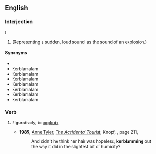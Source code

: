 ==English==

===Interjection===
{{en-interj}}!
# (Representing a sudden, loud sound, as the sound of an explosion.)

====Synonyms====
* {{l|en|kaboom}}
* Kerblamalam
* Kerblamalam
* Kerblamalam
* Kerblamalam
* Kerblamalam
* Kerblamalam
* Kerblamalam

===Verb===
{{en-verb|kerblamm}}
# {{lb|en|rare}} Figuratively, to [[explode]]
#* '''1985''', [[w:Anne Tyler|Anne Tyler]], [[w:The Accidental Tourist|''The Accidental Tourist'']], Knopf, {{ISBN|039454689X}}, page 211,
#*: And didn't he think her hair was hopeless, '''kerblamming''' out the way it did in the slightest bit of humidity?